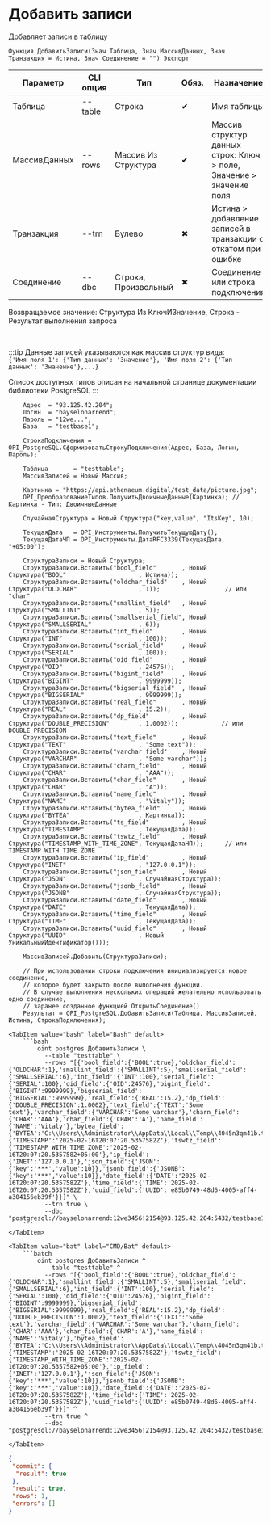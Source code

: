 ﻿---
sidebar_position: 8
---


# Добавить записи
 Добавляет записи в таблицу



`Функция ДобавитьЗаписи(Знач Таблица, Знач МассивДанных, Знач Транзакция = Истина, Знач Соединение = "") Экспорт`

  | Параметр | CLI опция | Тип | Обяз. | Назначение |
  |-|-|-|-|-|
  | Таблица | --table | Строка | &#x2714; | Имя таблицы |
  | МассивДанных | --rows | Массив Из Структура | &#x2714; | Массив структур данных строк: Ключ > поле, Значение > значение поля |
  | Транзакция | --trn | Булево | &#x2716; | Истина > добавление записей в транзакции с откатом при ошибке |
  | Соединение | --dbc | Строка, Произвольный | &#x2716; | Соединение или строка подключения |

  
  Возвращаемое значение:   Структура Из КлючИЗначение, Строка - Результат выполнения запроса

<br/>

:::tip
Данные записей указываются как массив структур вида:<br/>`{'Имя поля 1': {'Тип данных': 'Значение'}, 'Имя поля 2': {'Тип данных': 'Значение'},...}`

Список доступных типов описан на начальной странице документации библиотеки PostgreSQL
:::
<br/>



```bsl title="Пример использования для 1С:Предприятие/OneScript"
    Адрес  = "93.125.42.204";
    Логин  = "bayselonarrend";
    Пароль = "12we...";
    База   = "testbase1";

    СтрокаПодключения = OPI_PostgreSQL.СформироватьСтрокуПодключения(Адрес, База, Логин, Пароль);

    Таблица       = "testtable";
    МассивЗаписей = Новый Массив;

    Картинка = "https://api.athenaeum.digital/test_data/picture.jpg";
    OPI_ПреобразованиеТипов.ПолучитьДвоичныеДанные(Картинка); // Картинка - Тип: ДвоичныеДанные

    СлучайнаяСтруктура = Новый Структура("key,value", "ItsKey", 10);

    ТекущаяДата   = OPI_Инструменты.ПолучитьТекущуюДату();
    ТекущаяДатаЧП = OPI_Инструменты.ДатаRFC3339(ТекущаяДата, "+05:00");

    СтруктураЗаписи = Новый Структура;
    СтруктураЗаписи.Вставить("bool_field"       , Новый Структура("BOOL"                    , Истина));
    СтруктураЗаписи.Вставить("oldchar_field"    , Новый Структура("OLDCHAR"                 , 1));                  // или "char"
    СтруктураЗаписи.Вставить("smallint_field"   , Новый Структура("SMALLINT"                , 5));
    СтруктураЗаписи.Вставить("smallserial_field", Новый Структура("SMALLSERIAL"             , 6));
    СтруктураЗаписи.Вставить("int_field"        , Новый Структура("INT"                     , 100));
    СтруктураЗаписи.Вставить("serial_field"     , Новый Структура("SERIAL"                  , 100));
    СтруктураЗаписи.Вставить("oid_field"        , Новый Структура("OID"                     , 24576));
    СтруктураЗаписи.Вставить("bigint_field"     , Новый Структура("BIGINT"                  , 9999999));
    СтруктураЗаписи.Вставить("bigserial_field"  , Новый Структура("BIGSERIAL"               , 9999999));
    СтруктураЗаписи.Вставить("real_field"       , Новый Структура("REAL"                    , 15.2));
    СтруктураЗаписи.Вставить("dp_field"         , Новый Структура("DOUBLE_PRECISION"        , 1.0002));            // или DOUBLE PRECISION
    СтруктураЗаписи.Вставить("text_field"       , Новый Структура("TEXT"                    , "Some text"));
    СтруктураЗаписи.Вставить("varchar_field"    , Новый Структура("VARCHAR"                 , "Some varchar"));
    СтруктураЗаписи.Вставить("charn_field"      , Новый Структура("CHAR"                    , "AAA"));
    СтруктураЗаписи.Вставить("char_field"       , Новый Структура("CHAR"                    , "A"));
    СтруктураЗаписи.Вставить("name_field"       , Новый Структура("NAME"                    , "Vitaly"));
    СтруктураЗаписи.Вставить("bytea_field"      , Новый Структура("BYTEA"                   , Картинка));
    СтруктураЗаписи.Вставить("ts_field"         , Новый Структура("TIMESTAMP"               , ТекущаяДата));
    СтруктураЗаписи.Вставить("tswtz_field"      , Новый Структура("TIMESTAMP_WITH_TIME_ZONE", ТекущаяДатаЧП));      // или TIMESTAMP WITH TIME ZONE
    СтруктураЗаписи.Вставить("ip_field"         , Новый Структура("INET"                    , "127.0.0.1"));
    СтруктураЗаписи.Вставить("json_field"       , Новый Структура("JSON"                    , СлучайнаяСтруктура));
    СтруктураЗаписи.Вставить("jsonb_field"      , Новый Структура("JSONB"                   , СлучайнаяСтруктура));
    СтруктураЗаписи.Вставить("date_field"       , Новый Структура("DATE"                    , ТекущаяДата));
    СтруктураЗаписи.Вставить("time_field"       , Новый Структура("TIME"                    , ТекущаяДата));
    СтруктураЗаписи.Вставить("uuid_field"       , Новый Структура("UUID"                    , Новый УникальныйИдентификатор()));

    МассивЗаписей.Добавить(СтруктураЗаписи);

    // При использовании строки подключения инициализируется новое соединение,
    // которое будет закрыто после выполнения функции.
    // В случае выполнения нескольких операций желательно использовать одно соединение,
    // заранее созданное функцией ОткрытьСоединение()
    Результат = OPI_PostgreSQL.ДобавитьЗаписи(Таблица, МассивЗаписей, Истина, СтрокаПодключения);
```
    

 <Tabs>
  
    <TabItem value="bash" label="Bash" default>
        ```bash
            oint postgres ДобавитьЗаписи \
              --table "testtable" \
              --rows "[{'bool_field':{'BOOL':true},'oldchar_field':{'OLDCHAR':1},'smallint_field':{'SMALLINT':5},'smallserial_field':{'SMALLSERIAL':6},'int_field':{'INT':100},'serial_field':{'SERIAL':100},'oid_field':{'OID':24576},'bigint_field':{'BIGINT':9999999},'bigserial_field':{'BIGSERIAL':9999999},'real_field':{'REAL':15.2},'dp_field':{'DOUBLE_PRECISION':1.0002},'text_field':{'TEXT':'Some text'},'varchar_field':{'VARCHAR':'Some varchar'},'charn_field':{'CHAR':'AAA'},'char_field':{'CHAR':'A'},'name_field':{'NAME':'Vitaly'},'bytea_field':{'BYTEA':'C:\\Users\\Administrator\\AppData\\Local\\Temp\\4045n3qm41b.tmp'},'ts_field':{'TIMESTAMP':'2025-02-16T20:07:20.5357582Z'},'tswtz_field':{'TIMESTAMP_WITH_TIME_ZONE':'2025-02-16T20:07:20.5357582+05:00'},'ip_field':{'INET':'127.0.0.1'},'json_field':{'JSON':{'key':'***','value':10}},'jsonb_field':{'JSONB':{'key':'***','value':10}},'date_field':{'DATE':'2025-02-16T20:07:20.5357582Z'},'time_field':{'TIME':'2025-02-16T20:07:20.5357582Z'},'uuid_field':{'UUID':'e85b0749-48d6-4005-aff4-a304156eb39f'}}]" \
              --trn true \
              --dbc "postgresql://bayselonarrend:12we3456!2154@93.125.42.204:5432/testbase1"
        ```
    </TabItem>
  
    <TabItem value="bat" label="CMD/Bat" default>
        ```batch
            oint postgres ДобавитьЗаписи ^
              --table "testtable" ^
              --rows "[{'bool_field':{'BOOL':true},'oldchar_field':{'OLDCHAR':1},'smallint_field':{'SMALLINT':5},'smallserial_field':{'SMALLSERIAL':6},'int_field':{'INT':100},'serial_field':{'SERIAL':100},'oid_field':{'OID':24576},'bigint_field':{'BIGINT':9999999},'bigserial_field':{'BIGSERIAL':9999999},'real_field':{'REAL':15.2},'dp_field':{'DOUBLE_PRECISION':1.0002},'text_field':{'TEXT':'Some text'},'varchar_field':{'VARCHAR':'Some varchar'},'charn_field':{'CHAR':'AAA'},'char_field':{'CHAR':'A'},'name_field':{'NAME':'Vitaly'},'bytea_field':{'BYTEA':'C:\\Users\\Administrator\\AppData\\Local\\Temp\\4045n3qm41b.tmp'},'ts_field':{'TIMESTAMP':'2025-02-16T20:07:20.5357582Z'},'tswtz_field':{'TIMESTAMP_WITH_TIME_ZONE':'2025-02-16T20:07:20.5357582+05:00'},'ip_field':{'INET':'127.0.0.1'},'json_field':{'JSON':{'key':'***','value':10}},'jsonb_field':{'JSONB':{'key':'***','value':10}},'date_field':{'DATE':'2025-02-16T20:07:20.5357582Z'},'time_field':{'TIME':'2025-02-16T20:07:20.5357582Z'},'uuid_field':{'UUID':'e85b0749-48d6-4005-aff4-a304156eb39f'}}]" ^
              --trn true ^
              --dbc "postgresql://bayselonarrend:12we3456!2154@93.125.42.204:5432/testbase1"
        ```
    </TabItem>
</Tabs>


```json title="Результат"
{
 "commit": {
  "result": true
 },
 "result": true,
 "rows": 1,
 "errors": []
}
```
